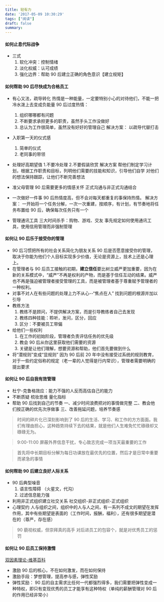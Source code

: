 ```yaml
---
title: 轻有力
date: '2017-05-09 10:30:29'
tags: ["阅读"]
draft: false
summary: 
---
```

#### 如何止息代际战争

- 三式
  1.  软化冲突：控制情绪
  2.  淡化权威：认可成绩
  3.  强化边界：帮助 90 后建立正确的角色意识【建立规矩】

#### 如何帮助 90 后尽快成为合格员工

- 有心又法，疏导转化
  热情是一种能量，一定要特别小心的对待他们，不能一把冷水泼上去变成负能量
  90 后过度热情：

  1. 组织哪哪都有问题
  2. 不断要求承担更多的职责，虽然手头工作没做好
  3. 总认为工作很简单，虽然没有好好的管理自己
     解决方案：
     以疏导代替打击

- 入职第一天的仪式感
  1. 简单的仪式
  2. 老同事的带领
- 处理好高期望值 1.不要冷处理 2.不要假装欣赏
  解决方案
  帮他们制定学习计划，根据工作职责和目标，列明他们需要的技能和知识，引导他们自学
  对他们的想法保持跟踪，让他们不断完善想法
- 准父母管理
  90 后需要更多的情感关怀
  正式沟通与非正式沟通结合
- 一次做好一件事
  90 后热情度高，但不会对每天都重复的事保持热情。
  解决方案：
  一开始将一个任务分解，一次一次重建，按顺序，有计划，有节奏地将任务布置给 90 后，确保每次任务只有一个
- 管理通讯工具
  三大时间杀手：购物、游戏、交友
  事先规定如何使用通讯工具，使用信用管理而非强制管理

#### 如何让 90 后乐于接受你的管理

- 90 后习惯把所有的社会关系简化为朋友关系
  90 后是否愿意接受你的管理，取决于你能为他们个人目标实现多少价值，无论是资源上，技术上还是心理上。
- 在管理者与 90 后员工接触的初期，**建立信任**要比树立威严更加重要，因为在新的关系模式中，“威严”不再是权利的产物，而是基于信任互动的结果。威严也不再是强迫被管理者接受管理的工具，而是被管理者基于尊重赋予管理者的一种权利。
- 对事不对人在有些问题的处理上力不从心--“焦点在人” 找到问题的根源并加以引导
- 教练方法
  1.  教练不是顾问，不提供解决方案，而是引导教练者自己去发现
  2.  教练四种技能：聆听，发问，区分，回应
  3.  区分：不要被员工带偏
- 给他们一些权利
  1. 在工作的初始阶段，管理者负责评估任务的优先级
  2. 教会 90 后从你这里获取他们需要的资源
  3. 关键是让他们理解，想要资源和帮助，他们首先要做到什么
- 将“潜规则”变成“显规则”
  因为 90 后前 20 年中没有接受过系统的规则教育，对于一些约定俗称的规定（老一辈的人觉得是行内常识），管理者需要明确的提出要求

#### 如何让 90 后自我有效管理

- 杜宁-克鲁格效应：能力不强的人反而高估自己的能力
- 不断质疑 梳妆思维 量化指标
- 帮助 90 后找到自己的节奏
  一、减少时间浪费把对的事情做完整
  二、教会他们按正确的优先次序做事
  三、改善拖延问题，培养节奏感

> 时间的碎片化已深刻影响到了 90 后的生活、学习、和工作的方方面面。我们有理由担心，这种趋势持续下去的结果，就是他们人生难免忙忙碌碌却又碌碌无为。

> 9:00-11:00 屏蔽外界信息干扰，专心致志完成一项当天最重要的工作

> 首先将中长期目标分解为每日功课放在最优先的位置，然后才是日常中重要而紧急的事情

#### 如何帮助 90 后建立良好人际关系

- 90 后典型噪音
  1. 语言性障碍 （火星文，代沟）
  2. 过滤信息能力强
- 利用非正式组织建立社交关系
  社交组织-非正式组织-正式组织
- 心理契约
  人与组织之间，组织中的人与人之间，有一系列不成文的期望在发挥作用，其中有些期望是表面的（工作时间，报酬，福利），还有很多期望是潜在的（尊严，存在感）

> 90 藐视权威，但崇拜真的高手
> 对后进员工的包容个，就是对优秀员工的惩罚

#### 如何让 90 后员工保持激情

[双因素理论-维基百科](https://zh.wikipedia.org/wiki/%E5%8F%8C%E5%9B%A0%E7%B4%A0%E7%90%86%E8%AE%BA)

- 激励 90 后的核心，不在如何激发，而在如何保持
- 激励手段：梦想管理，提高参与感，弹性奖励
- 弹性奖励：
  90 后的自主需求比任何一代都强烈得多，我们需要把弹性变成一种特权，即只有变现优秀的员工才能享有这种特权（单纯的薪酬管理对 90 后的作用已经非常小）
